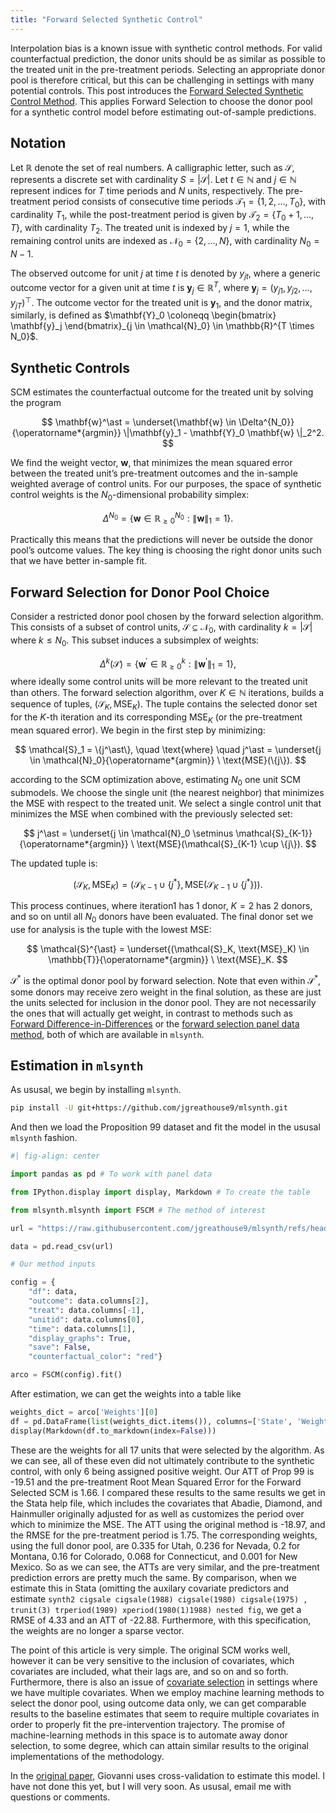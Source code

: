 ```yaml
---
title: "Forward Selected Synthetic Control"
---
```


Interpolation bias is a known issue with synthetic control methods. For valid counterfactual prediction, the donor units should be as similar as possible to the treated unit in the pre-treatment periods. Selecting an appropriate donor pool is therefore critical, but this can be challenging in settings with many potential controls. This post introduces the [Forward Selected Synthetic Control Method](https://doi.org/10.1016/j.econlet.2024.111976). This applies Forward Selection to choose the donor pool for a synthetic control model before estimating out-of-sample predictions.

## Notation

Let $\mathbb{R}$ denote the set of real numbers. A calligraphic letter, such as $\mathcal{S}$, represents a discrete set with cardinality $S = |\mathcal{S}|$. Let $t \in \mathbb{N}$ and $j \in \mathbb{N}$ represent indices for $T$ time periods and $N$ units, respectively. The pre-treatment period consists of consecutive time periods $\mathcal{T}_1 = \{1, 2, \dots, T_0\}$, with cardinality $T_1$, while the post-treatment period is given by $\mathcal{T}_2 = \{T_0 + 1, \dots, T\}$, with cardinality $T_2$. The treated unit is indexed by $j = 1$, while the remaining control units are indexed as $\mathcal{N}_0 = \{2, \dots, N\}$, with cardinality $N_0 = N - 1$.

The observed outcome for unit $j$ at time $t$ is denoted by $y_{jt}$, where a generic outcome vector for a given unit at time $t$ is $\mathbf{y}_j \in \mathbb{R}^T$, where $\mathbf{y}_j = (y_{j1}, y_{j2}, \dots, y_{jT})^\top$. The outcome vector for the treated unit is $\mathbf{y}_1$, and the donor matrix, similarly, is defined as $\mathbf{Y}_0 \coloneqq \begin{bmatrix} \mathbf{y}_j \end{bmatrix}_{j \in \mathcal{N}_0} \in \mathbb{R}^{T \times N_0}$.

## Synthetic Controls

SCM estimates the counterfactual outcome for the treated unit by solving the program

$$
\mathbf{w}^\ast = \underset{\mathbf{w} \in \Delta^{N_0}}{\operatorname*{argmin}} \|\mathbf{y}_1 - \mathbf{Y}_0 \mathbf{w} \|_2^2.
$$

We find the weight vector, $\mathbf{w}$, that minimizes the mean squared error between the treated unit's pre-treatment outcomes and the in-sample weighted average of control units. For our purposes, the space of synthetic control weights is the $N_0$-dimensional probability simplex:

$$
\Delta^{N_0} = \left\{ \mathbf{w} \in \mathbb{R}_{\geq 0}^{N_0} : \|\mathbf{w}\|_1 = 1 \right\}.
$$

Practically this means that the predictions will never be outside the donor pool's outcome values. The key thing is choosing the right donor units such that we have better in-sample fit.

## Forward Selection for Donor Pool Choice

Consider a restricted donor pool chosen by the forward selection algorithm. This consists of a subset of control units, $\mathcal{S} \subseteq \mathcal{N}_0$, with cardinality $k = |\mathcal{S}|$ where $k \leq N_0$. This subset induces a subsimplex of weights:

$$
\Delta^{k}(\mathcal{S}) = \left\{ \mathbf{w}^\prime \in \mathbb{R}_{\geq 0}^{k} : \|\mathbf{w}^{\prime}\|_1 = 1 \right\},
$$
where ideally some control units will be more relevant to the treated unit than others. The forward selection algorithm, over $K \in \mathbb{N}$ iterations, builds a sequence of tuples, $(\mathcal{S}_K, \text{MSE}_K)$. The tuple contains the selected donor set for the $K$-th iteration and its corresponding $\text{MSE}_K$ (or the pre-treatment mean squared error). We begin in the first step by minimizing:

$$
\mathcal{S}_1 = \{j^\ast\}, \quad \text{where} \quad j^\ast = \underset{j \in \mathcal{N}_0}{\operatorname*{argmin}} \ \text{MSE}(\{j\}).
$$

according to the SCM optimization above, estimating $N_0$ one unit SCM submodels. We choose the single unit (the nearest neighbor) that minimizes the MSE with respect to the treated unit. We select a single control unit that minimizes the $\text{MSE}$ when combined with the previously selected set:

$$
 j^\ast = \underset{j \in \mathcal{N}_0 \setminus \mathcal{S}_{K-1}}{\operatorname*{argmin}} \ \text{MSE}(\mathcal{S}_{K-1} \cup \{j\}).
$$

The updated tuple is:

$$
(\mathcal{S}_K, \text{MSE}_K) = (\mathcal{S}_{K-1} \cup \{j^\ast\}, \text{MSE}(\mathcal{S}_{K-1} \cup \{j^\ast\})).
$$

This process continues, where iteration1 has 1 donor, $K=2$ has 2 donors, and so on until all $N_0$ donors have been evaluated. The final donor set we use for analysis is the tuple with the lowest $\text{MSE}$:

$$
\mathcal{S}^{\ast} = \underset{(\mathcal{S}_K, \text{MSE}_K) \in \mathbb{T}}{\operatorname*{argmin}} \ \text{MSE}_K.
$$

$\mathcal{S}^{\ast}$ is the optimal donor pool by forward selection. Note that even within $\mathcal{S}^{\ast}$, some donors may receive zero weight in the final solution, as these are just the units selected for inclusion in the donor pool. They are not necessarily the ones that will actually get weight, in contrast to methods such as [Forward Difference-in-Differences](https://doi.org/10.1287/mksc.2022.0212) or the [forward selection panel data method](https://doi.org/10.1016/j.jeconom.2021.04.009), both of which are available in `mlsynth`.

## Estimation in ```mlsynth```

As ususal, we begin by installing ```mlsynth```.

```bash
pip install -U git+https://github.com/jgreathouse9/mlsynth.git
```

And then we load the Proposition 99 dataset and fit the model in the ususal ```mlsynth``` fashion.

```python
#| fig-align: center

import pandas as pd # To work with panel data

from IPython.display import display, Markdown # To create the table

from mlsynth.mlsynth import FSCM # The method of interest

url = "https://raw.githubusercontent.com/jgreathouse9/mlsynth/refs/heads/main/basedata/smoking_data.csv"

data = pd.read_csv(url)

# Our method inputs

config = {
    "df": data,
    "outcome": data.columns[2],
    "treat": data.columns[-1],
    "unitid": data.columns[0],
    "time": data.columns[1],
    "display_graphs": True,
    "save": False,
    "counterfactual_color": "red"}

arco = FSCM(config).fit()
```

After estimation, we can get the weights into a table like

```python
weights_dict = arco['Weights'][0]
df = pd.DataFrame(list(weights_dict.items()), columns=['State', 'Weight'])
display(Markdown(df.to_markdown(index=False)))
```
These are the weights for all 17 units that were selected by the algorithm. As we can see, all of these even did not ultimately contribute to the synthetic control, with only 6 being assigned positive weight. Our ATT of Prop 99 is -19.51 and the pre-treatment Root Mean Squared Error for the Forward Selected SCM is 1.66. I compared these results to the same results we get in the Stata help file, which includes the covariates that Abadie, Diamond, and Hainmuller originally adjusted for as well as customizes the period over which to minimize the MSE. The ATT using the original method is -18.97, and the RMSE for the pre-treatment period is 1.75. The corresponding weights, using the full donor pool, are 0.335 for Utah, 0.236 for Nevada, 0.2 for Montana, 0.16 for Colorado, 0.068 for Connecticut, and 0.001 for New Mexico. So as we can see, the ATTs are very similar, and the pre-treatment prediction errors are pretty much the same. By comparison, when we estimate this in Stata (omitting the auxilary covariate predictors and estimate ``` synth2 cigsale cigsale(1988) cigsale(1980) cigsale(1975) , trunit(3) trperiod(1989) xperiod(1980(1)1988) nested fig```, we get a RMSE of 4.33 and an ATT of -22.88. Furthermore, with this specification, the weights are no longer a sparse vector.

The point of this article is very simple. The original SCM works well, however it can be very sensitive to the inclusion of covariates, which covariates are included, what their lags are, and so on and so forth. Furthermore, there is also an issue of [covariate selection](
https://doi.org/10.48550/arXiv.2203.11576) in settings where we have multiple covariates. When we employ machine learning methods to select the donor pool, using outcome data only, we can get comparable results to the baseline estimates that seem to require multiple covariates in order to properly fit the pre-intervention trajectory. The promise of machine-learning methods in this space is to automate away donor selection, to some degree, which can attain similar results to the original implementations of the methodology.

In the [original paper](https://doi.org/10.1016/j.econlet.2024.111976), Giovanni uses cross-validation to estimate this model. I have not done this yet, but I will very soon. As ususal, email me with questions or comments.
